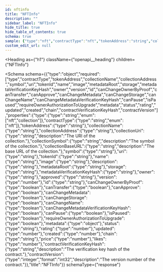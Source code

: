 ```yaml
---
id: nftinfo
title: "NFTInfo"
description: ""
sidebar_label: "NFTInfo"
hide_title: true
hide_table_of_contents: true
schema: true
sample: {"type":"nft","contractType":"nft","tokenAddress":"string","collectionName":"string","collectionAddress":"string","collectionUri":"string","collectionSymbol":"string","collectionBaseURL":"string","symbol":"string","uri":"string","tokenId":"string","name":"string","image":"string","description":"string","metadataRoot":"string","storage":"string","metadataVerificationKeyHash":"string","owner":"string","approved":"string","version":0,"id":"string","canChangeOwnerByProof":true,"canTransfer":true,"canApprove":true,"canChangeMetadata":true,"canChangeStorage":true,"canChangeName":true,"canChangeMetadataVerificationKeyHash":true,"canPause":true,"isPaused":true,"requireOwnerAuthorizationToUpgrade":true,"metadata":{},"status":"string","rating":0,"updated":0,"created":0,"chain":"string","price":0,"likes":0,"contractVerificationKeyHash":"string","contractVersion":0}
custom_edit_url: null
---
```



<Heading
  as={"h1"}
  className={"openapi__heading"}
  children={"NFTInfo"}
>
</Heading>





<Schema
  schema={{"type":"object","required":["type","contractType","tokenAddress","collectionName","collectionAddress","symbol","uri","tokenId","name","image","metadataRoot","storage","metadataVerificationKeyHash","owner","version","id","canChangeOwnerByProof","canTransfer","canApprove","canChangeMetadata","canChangeStorage","canChangeName","canChangeMetadataVerificationKeyHash","canPause","isPaused","requireOwnerAuthorizationToUpgrade","metadata","status","rating","updated","created","chain","contractVerificationKeyHash","contractVersion"],"properties":{"type":{"type":"string","enum":["nft","collection"]},"contractType":{"type":"string","enum":["nft"]},"tokenAddress":{"type":"string"},"collectionName":{"type":"string"},"collectionAddress":{"type":"string"},"collectionUri":{"type":"string","description":"The URI of the collection."},"collectionSymbol":{"type":"string","description":"The symbol of the collection."},"collectionBaseURL":{"type":"string","description":"The base URL of the collection."},"symbol":{"type":"string"},"uri":{"type":"string"},"tokenId":{"type":"string"},"name":{"type":"string"},"image":{"type":"string"},"description":{"type":"string"},"metadataRoot":{"type":"string"},"storage":{"type":"string"},"metadataVerificationKeyHash":{"type":"string"},"owner":{"type":"string"},"approved":{"type":"string"},"version":{"type":"number"},"id":{"type":"string"},"canChangeOwnerByProof":{"type":"boolean"},"canTransfer":{"type":"boolean"},"canApprove":{"type":"boolean"},"canChangeMetadata":{"type":"boolean"},"canChangeStorage":{"type":"boolean"},"canChangeName":{"type":"boolean"},"canChangeMetadataVerificationKeyHash":{"type":"boolean"},"canPause":{"type":"boolean"},"isPaused":{"type":"boolean"},"requireOwnerAuthorizationToUpgrade":{"type":"boolean"},"metadata":{"type":"object"},"status":{"type":"string"},"rating":{"type":"number"},"updated":{"type":"number"},"created":{"type":"number"},"chain":{"type":"string"},"price":{"type":"number"},"likes":{"type":"number"},"contractVerificationKeyHash":{"type":"string","description":"The verification key hash of the contract."},"contractVersion":{"type":"integer","format":"int32","description":"The version number of the contract."}},"title":"NFTInfo"}}
  schemaType={"response"}
>
  
</Schema>
            